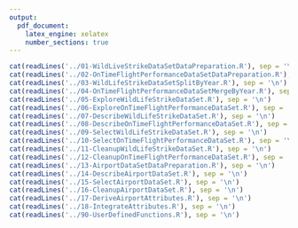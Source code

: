 ```yaml
---
output:
  pdf_document:
    latex_engine: xelatex
    number_sections: true
---
```


\setmonofont{Courier New}

```r
cat(readLines('../01-WildLiveStrikeDataSetDataPreparation.R'), sep = '\n')
cat(readLines('../02-OnTimeFlightPerformanceDataSetDataPreparation.R'), sep = '\n')
cat(readLines('../03-WildLifeStrikeDataSetSplitByYear.R'), sep = '\n')
cat(readLines('../04-OnTimeFlightPerformanceDataSetMergeByYear.R'), sep = '\n')
cat(readLines('../05-ExploreWildLifeStrikeDataSet.R'), sep = '\n')
cat(readLines('../06-ExploreOnTimeFlightPerformanceDataSet.R'), sep = '\n')
cat(readLines('../07-DescribeWildLifeStrikeDataSet.R'), sep = '\n')
cat(readLines('../08-DescribeOnTimeFlightPerformanceDataSet.R'), sep = '\n')
cat(readLines('../09-SelectWildLifeStrikeDataSet.R'), sep = '\n')
cat(readLines('../10-SelectOnTimeFlightPerformanceDataSet.R'), sep = '\n')
cat(readLines('../11-CleanupWildLifeStrikeDataSet.R'), sep = '\n')
cat(readLines('../12-CleanupOnTimeFlightPerformanceDataSet.R'), sep = '\n')
cat(readLines('../13-AirportDataSetDataPreparation.R'), sep = '\n')
cat(readLines('../14-DescribeAirportDataSet.R'), sep = '\n')
cat(readLines('../15-SelectAirportDataSet.R'), sep = '\n')
cat(readLines('../16-CleanupAirportDataSet.R'), sep = '\n')
cat(readLines('../17-DeriveAirportAttributes.R'), sep = '\n')
cat(readLines('../18-IntegrateAttributes.R'), sep = '\n')
cat(readLines('../90-UserDefinedFunctions.R'), sep = '\n')
```

\setmonofont{Times New Roman}
